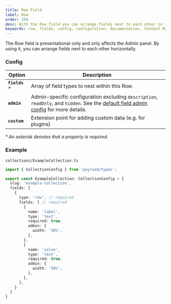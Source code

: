 ```yaml
---
title: Row Field
label: Row
order: 150
desc: With the Row field you can arrange fields next to each other in the Admin Panel to help you customize your Dashboard.
keywords: row, fields, config, configuration, documentation, Content Management System, cms, headless, javascript, node, react, express
---
```


<Banner >
  The Row field is presentational-only and only affects the Admin panel. By using it, you can arrange fields next to each other horizontally.
</Banner>

<LightDarkImage 
  srcLight='https://payloadcms.com/images/docs/fields/row.png'
  srcDark='https://payloadcms.com/images/docs/fields/row-dark.png'
  alt='Shows a row field in the Payload admin panel'
  caption='Admin panel screenshot of a Row field'
/>

### Config

| Option           | Description |
| ---------------- | ----------- |
| **`fields`** *       | Array of field types to nest within this Row. |
| **`admin`**          | Admin-specific configuration excluding `description`, `readOnly`, and `hidden`. See the [default field admin config](/docs/fields/overview#admin-config) for more details. |
| **`custom`**         | Extension point for adding custom data (e.g. for plugins) |

*\* An asterisk denotes that a property is required.*

### Example

`collections/ExampleCollection.ts`
```ts
import { CollectionConfig } from 'payload/types';

export const ExampleCollection: CollectionConfig = {
  slug: 'example-collection',
  fields: [
    {
      type: 'row', // required
      fields: [ // required
        {
          name: 'label',
          type: 'text',
          required: true,
          admin: {
            width: '50%',
          },
        },
        {
          name: 'value',
          type: 'text',
          required: true,
          admin: {
            width: '50%',
          },
        },
      ],
    }
  ]
}

```
